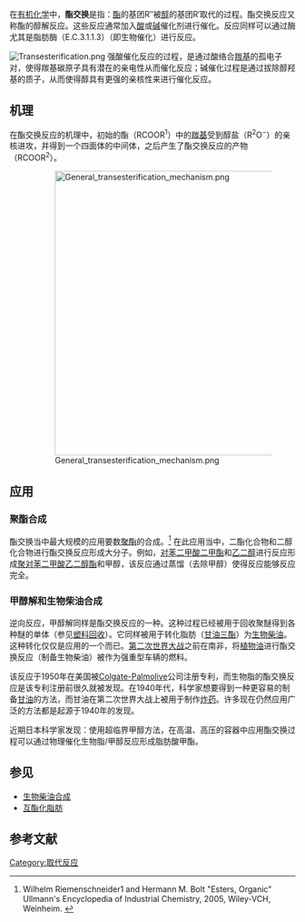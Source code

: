 在[[有机化学|有机化学]]中，'''酯交换'''是指：[[酯|酯]]的基团R″被[[醇|醇]]的基团R′取代的过程。酯交换反应又称酯的醇解反应。这些反应通常加入[[酸|酸]]或[[碱|碱]]催化剂进行催化。反应同样可以通过酶尤其是脂肪酶（E.C.3.1.1.3）（即生物催化）进行反应。

[[Image:Transesterification.png|center]]
强酸催化反应的过程，是通过酸络合[[羰基|羰基]]的孤电子对，使得羰基碳原子具有潜在的亲电性从而催化反应；碱催化过程是通过拔除醇羟基的质子，从而使得醇具有更强的亲核性来进行催化反应。
==机理==
在酯交换反应的机理中，初始的酯（RCOOR<sup>1</sup>）中的[[羰基|羰基]]受到醇盐（R<sup>2</sup>O<sup>−</sup>）的亲核进攻，并得到一个四面体的中间体，之后产生了酯交换反应的产物（RCOOR<sup>2</sup>）。
:[[File:General_transesterification_mechanism.png|500px]]


== 应用 ==
=== 聚酯合成 ===
酯交换当中最大规模的应用要数[[聚酯|聚酯]]的合成。<ref name=Ullmann>Wilhelm Riemenschneider1 and Hermann M. Bolt "Esters, Organic" Ullmann's Encyclopedia of Industrial Chemistry, 2005, Wiley-VCH, Weinheim. {{DOI|10.1002/14356007.a09_565.pub2}}</ref>
在此应用当中，二酯化合物和二醇化合物进行酯交换反应形成大分子。例如，[[对苯二甲酸二甲酯|对苯二甲酸二甲酯]]和[[乙二醇|乙二醇]]进行反应形成[[聚对苯二甲酸乙二醇酯|聚对苯二甲酸乙二醇酯]]和甲醇，该反应通过蒸馏（去除甲醇）使得反应能够反应完全。

=== 甲醇解和生物柴油合成 ===
逆向反应，甲醇解同样是酯交换反应的一种。这种过程已经被用于回收聚醚得到各种醚的单体（参见[[塑料回收|塑料回收]]）。它同样被用于转化脂肪（[[甘油三酯|甘油三酯]]）为[[生物柴油|生物柴油]]。这种转化仅仅是应用的一个而已。[[第二次世界大战|第二次世界大战]]之前在南非，将[[植物油|植物油]]进行酯交换反应（制备生物柴油）被作为强重型车辆的燃料。

该反应于1950年在美国被[[Colgate-Palmolive|Colgate-Palmolive]]公司注册专利，而生物脂的酯交换反应是该专利注册前很久就被发现。在1940年代，科学家想要得到一种更容易的制备[[甘油|甘油]]的方法，而甘油在第二次世界大战上被用于制作[[炸药|炸药]]。许多现在仍然应用广泛的方法都是起源于1940年的发现。

近期日本科学家发现：使用超临界甲醇方法，在高温、高压的容器中应用酯交换过程可以通过物理催化生物脂/甲醇反应形成脂肪酸甲酯。

== 参见==
*[[生物柴油合成|生物柴油合成]]
*[[互酯化脂肪|互酯化脂肪]]

== 参考文献 ==
<references/>

{{Authority control}}
[[Category:取代反应|Category:取代反应]]